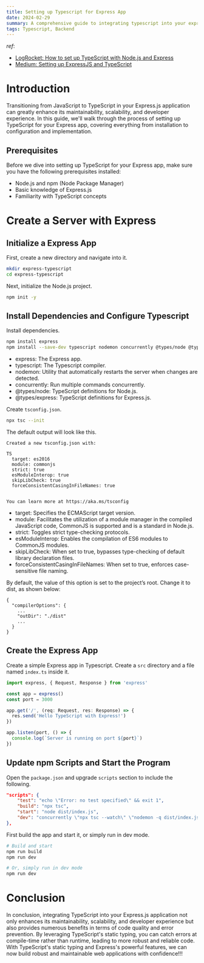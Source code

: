 ```yaml
---
title: Setting up Typescript for Express App
date: 2024-02-29
summary: A comprehensive guide to integrating typescript into your express.js project
tags: Typescript, Backend
---
```


_ref_:

- [LogRocket: How to set up TypeScript with Node.js and Express](https://blog.logrocket.com/how-to-set-up-node-typescript-express/)
- [Medium: Setting up ExpressJS and TypeScript](https://medium.com/@it.ermias.asmare/setting-up-expressjs-and-typescript-cfbee581c678)

# Introduction

Transitioning from JavaScript to TypeScript in your Express.js application can greatly enhance its maintainability, scalability, and developer experience.
In this guide, we'll walk through the process of setting up TypeScript for your Express app, covering everything from installation to configuration and implementation.

## Prerequisites

Before we dive into setting up TypeScript for your Express app, make sure you have the following prerequisites installed:

- Node.js and npm (Node Package Manager)
- Basic knowledge of Express.js
- Familiarity with TypeScript concepts

# Create a Server with Express

## Initialize a Express App

First, create a new directory and navigate into it.

```bash
mkdir express-typescript
cd express-typescript
```

Next, initialize the Node.js project.

```bash
npm init -y
```

## Install Dependencies and Configure Typescript

Install dependencies.

```bash
npm install express
npm install --save-dev typescript nodemon concurrently @types/node @types/express
```

- express: The Express app.
- typescript: The Typescript compiler.
- nodemon: Utility that automatically restarts the server when changes are detected.
- concurrently: Run multiple commands concurrently.
- @types/node: TypeScript definitions for Node.js.
- @types/express: TypeScript definitions for Express.js.

Create `tsconfig.json`.

```bash
npx tsc --init
```

The default output will look like this.

```
Created a new tsconfig.json with:
                                                                                            TS
  target: es2016
  module: commonjs
  strict: true
  esModuleInterop: true
  skipLibCheck: true
  forceConsistentCasingInFileNames: true


You can learn more at https://aka.ms/tsconfig
```

- target: Specifies the ECMAScript target version.
- module: Facilitates the utilization of a module manager in the compiled JavaScript code, CommonJS is supported and is a standard in Node.js.
- strict: Toggles strict type-checking protocols.
- esModuleInterop: Enables the compilation of ES6 modules to CommonJS modules.
- skipLibCheck: When set to true, bypasses type-checking of default library declaration files.
- forceConsistentCasingInFileNames: When set to true, enforces case-sensitive file naming.

By default, the value of this option is set to the project’s root. Change it to dist, as shown below:

```
{
  "compilerOptions": {
    ...
    "outDir": "./dist"
    ...
  }
}
```

## Create the Express App

Create a simple Express app in Typescript. Create a `src` directory and a file named `index.ts` inside it.

```ts
import express, { Request, Response } from 'express'

const app = express()
const port = 3000

app.get('/', (req: Request, res: Response) => {
  res.send('Hello TypeScript with Express!')
})

app.listen(port, () => {
  console.log(`Server is running on port ${port}`)
})
```

## Update npm Scripts and Start the Program

Open the `package.json` and upgrade `scripts` section to include the following.

```json
"scripts": {
    "test": "echo \"Error: no test specified\" && exit 1",
    "build": "npx tsc",
    "start": "node dist/index.js",
    "dev": "concurrently \"npx tsc --watch\" \"nodemon -q dist/index.js\""
},
```

First build the app and start it, or simply run in dev mode.

```bash
# Build and start
npm run build
npm run dev

# Or, simply run in dev mode
npm run dev
```

# Conclusion

In conclusion, integrating TypeScript into your Express.js application not only enhances its maintainability, scalability, and developer experience but also provides numerous benefits in terms of code quality and error prevention.
By leveraging TypeScript's static typing, you can catch errors at compile-time rather than runtime, leading to more robust and reliable code.
With TypeScript's static typing and Express's powerful features, we can now build robust and maintainable web applications with confidence!!!
